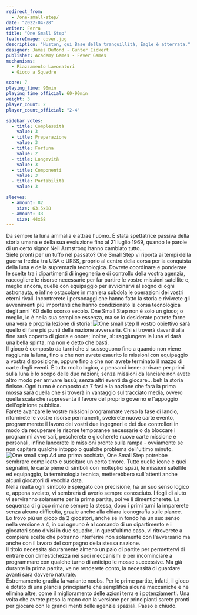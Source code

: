 ```yaml
---
redirect_from:
  - /one-small-step/
date: "2022-04-28"
writer: Ferra
title: "One Small Step"
featureImage: cover.jpg
description: "Huston, qui Base della tranquillità, Eagle è atterrata."
designer: James DuMond - Gunter Eickert
publisher: Academy Games - Fever Games
mechanisms:
  - Piazzamento Lavoratori
  - Gioco a Squadre

score: 7
playing_time: 90min
playing_time_official: 60-90min
weight: 3
player_count: 2
player_count_official: "2-4"

sidebar_votes:
  - title: Complessità
    value: 3
  - title: Preparazione
    value: 3
  - title: Fortuna
    value: 2
  - title: Longevità
    value: 3
  - title: Componenti
    value: 3
  - title: Portabilità
    value: 3

sleeves:
  - amount: 82
    size: 63.5x88
  - amount: 33
    size: 44x68
---
```


<Setting>
  Da sempre la luna ammalia e attrae l'uomo. È stata spettatrice passiva della
  storia umana e della sua evoluzione fino al 21 luglio 1969, quando le parole
  di un certo signor Neil Armstrong hanno cambiato tutto…
  <br />
  Siete pronti per un tuffo nel passato? One Small Step vi riporta ai tempi
  della guerra fredda tra USA e URSS, proprio al centro della corsa per la
  conquista della luna e della supremazia tecnologica. Dovrete coordinare e
  ponderare le scelte tra i dipartimenti di ingegneria e di controllo della
  vostra agenzia, raccogliere le risorse necessarie per far partire le vostre
  missioni satellite e, meglio ancora, quelle con equipaggio per avvicinarvi al
  sogno di ogni astronauta, e infine ostacolare in maniera subdola le operazioni
  dei vostri eterni rivali. Incontrerete i personaggi che hanno fatto la storia
  e rivivrete gli avvenimenti più importanti che hanno condizionato la corsa
  tecnologica degli anni '60 dello scorso secolo. One Small Step non è solo un
  gioco; o meglio, lo è nella sua semplice essenza, ma se lo desiderate potrete
  farne una vera e propria lezione di storia!
</Setting>

<img src="./game1.jpg" alt="One small step" />

<Rules>
  Il vostro obiettivo sarà quello di fare più punti della nazione avversaria.
  Chi si troverà davanti alla fine sarà coperto di gloria e onore; inoltre, sì:
  raggiungere la luna vi darà una bella spinta, ma non è detto che basti.
  <br />
  Il gioco è composto da turni che si susseguono fino a quando non viene
  raggiunta la luna, fino a che non avrete esaurito le missioni con equipaggio a
  vostra disposizione, oppure fino a che non avrete terminato il mazzo di carte
  degli eventi. È tutto molto logico, a pensarci bene: arrivare per primi sulla
  luna è lo scopo delle due nazioni; senza missioni da lanciare non avete altro
  modo per arrivare lassù; senza altri eventi da giocare… beh la storia finisce.
  Ogni turno è composto da 7 fasi e la nazione che farà la prima mossa sarà
  quella che si troverà in vantaggio sul tracciato media, ovvero quella scala
  che rappresenta il favore del proprio governo e l'appoggio dell'opinione
  pubblica.
  <br />
  Farete avanzare le vostre missioni programmate verso la fase di lancio,
  rifornirete le vostre risorse permanenti, svelerete nuove carte evento,
  programmerete il lavoro dei vostri due ingegneri e dei due controllori in modo
  da recuperare le risorse temporanee necessarie o da bloccare i programmi
  avversari, pescherete e giocherete nuove carte missione e personali, infine
  lancerete le missioni pronte sulla rampa - ovviamente se non capiterà qualche
  intoppo o qualche problema dell'ultimo minuto.
</Rules>

<img src="./game2.jpg" alt="One small step" />

<Feedback>
  Ad una prima occhiata, One Small Step potrebbe sembrare complicato e suscitare
  un certo timore. Tutte quelle icone e quei segnalini, le carte piene di
  simboli con molteplici spazi, le missioni satellite ed equipaggio, la
  terminologia tecnica, metterebbero sull'attenti anche alcuni giocatori di
  vecchia data.
  <br />
  Nella realtà ogni simbolo è spiegato con precisione, ha un suo senso logico e,
  appena svelato, vi sembrerà di averlo sempre conosciuto. I fogli di aiuto vi
  serviranno solamente per la prima partita, poi ve li dimenticherete. La
  sequenza di gioco rimane sempre la stessa, dopo i primi turni la imparerete
  senza alcuna difficoltà, grazie anche alla chiara iconografia sulle plance.
  <br />
  Lo trovo più un gioco da 2 giocatori, anche se in fondo ha un suo senso nella
  versione a 4, in cui ognuno è al comando di un dipartimento e i giocatori sono
  divisi in due squadre. In quest'ultimo caso, vi ritroverete a compiere scelte
  che potranno interferire non solamente con l'avversario ma anche con il lavoro
  del compagno della stessa nazione.
  <br />
  Il titolo necessita sicuramente almeno un paio di partite per permettervi di
  entrare con dimestichezza nei suoi meccanismi e per incominciare a programmare
  con qualche turno di anticipo le mosse successive. Ma già durante la prima
  partita, ve ne renderete conto, la necessità di guardare avanti sarà davvero
  naturale.
  <br />
  Estremamente gradita la variante noobs. Per le prime partite, infatti, il
  gioco è dotato di una plancia principiante che semplifica alcune meccaniche e
  ne elimina altre, come il miglioramento delle azioni terra e i potenziamenti.
  Una volta che avrete preso la mano con la versione per principianti sarete
  pronti per giocare con le grandi menti delle agenzie spaziali. Passo e chiudo.
</Feedback>

<Instagram id="Cc5B7FRjnVG" />
